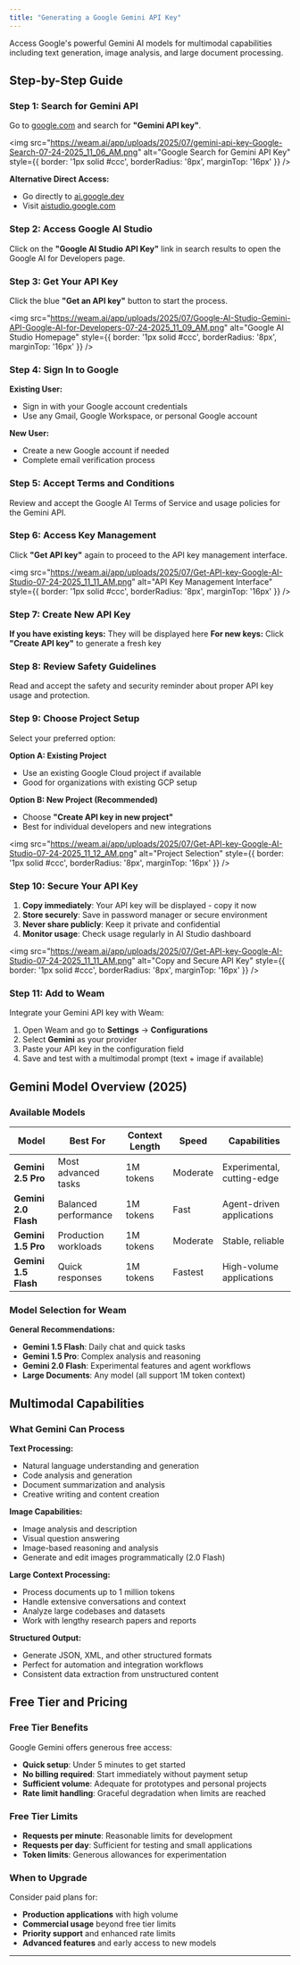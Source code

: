 ```yaml
---
title: "Generating a Google Gemini API Key"
---
```


Access Google's powerful Gemini AI models for multimodal capabilities including text generation, image analysis, and large document processing.

## Step-by-Step Guide

### Step 1: Search for Gemini API

Go to [google.com](https://www.google.com) and search for **"Gemini API key"**.

<img
  src="https://weam.ai/app/uploads/2025/07/gemini-api-key-Google-Search-07-24-2025_11_06_AM.png"
  alt="Google Search for Gemini API Key"
  style={{ border: '1px solid #ccc', borderRadius: '8px', marginTop: '16px' }}
/>

**Alternative Direct Access:**
- Go directly to [ai.google.dev](https://ai.google.dev)
- Visit [aistudio.google.com](https://aistudio.google.com)

### Step 2: Access Google AI Studio

Click on the **"Google AI Studio API Key"** link in search results to open the Google AI for Developers page.

### Step 3: Get Your API Key

Click the blue **"Get an API key"** button to start the process.

<img
  src="https://weam.ai/app/uploads/2025/07/Google-AI-Studio-Gemini-API-Google-AI-for-Developers-07-24-2025_11_09_AM.png"
  alt="Google AI Studio Homepage"
  style={{ border: '1px solid #ccc', borderRadius: '8px', marginTop: '16px' }}
/>

### Step 4: Sign In to Google

**Existing User:**
- Sign in with your Google account credentials
- Use any Gmail, Google Workspace, or personal Google account

**New User:**
- Create a new Google account if needed
- Complete email verification process

### Step 5: Accept Terms and Conditions

Review and accept the Google AI Terms of Service and usage policies for the Gemini API.

### Step 6: Access Key Management

Click **"Get API key"** again to proceed to the API key management interface.

<img
  src="https://weam.ai/app/uploads/2025/07/Get-API-key-Google-AI-Studio-07-24-2025_11_11_AM.png"
  alt="API Key Management Interface"
  style={{ border: '1px solid #ccc', borderRadius: '8px', marginTop: '16px' }}
/>

### Step 7: Create New API Key

**If you have existing keys:** They will be displayed here
**For new keys:** Click **"Create API key"** to generate a fresh key

### Step 8: Review Safety Guidelines

Read and accept the safety and security reminder about proper API key usage and protection.

### Step 9: Choose Project Setup

Select your preferred option:

**Option A: Existing Project**
- Use an existing Google Cloud project if available
- Good for organizations with existing GCP setup

**Option B: New Project (Recommended)**
- Choose **"Create API key in new project"**
- Best for individual developers and new integrations

<img
  src="https://weam.ai/app/uploads/2025/07/Get-API-key-Google-AI-Studio-07-24-2025_11_12_AM.png"
  alt="Project Selection"
  style={{ border: '1px solid #ccc', borderRadius: '8px', marginTop: '16px' }}
/>

### Step 10: Secure Your API Key

1. **Copy immediately**: Your API key will be displayed - copy it now
2. **Store securely**: Save in password manager or secure environment  
3. **Never share publicly**: Keep it private and confidential
4. **Monitor usage**: Check usage regularly in AI Studio dashboard

<img
  src="https://weam.ai/app/uploads/2025/07/Get-API-key-Google-AI-Studio-07-24-2025_11_11_AM.png"
  alt="Copy and Secure API Key"
  style={{ border: '1px solid #ccc', borderRadius: '8px', marginTop: '16px' }}
/>

### Step 11: Add to Weam

Integrate your Gemini API key with Weam:

1. Open Weam and go to **Settings** → **Configurations**
2. Select **Gemini** as your provider
3. Paste your API key in the configuration field
4. Save and test with a multimodal prompt (text + image if available)

## Gemini Model Overview (2025)

### Available Models

| Model | Best For | Context Length | Speed | Capabilities |
|-------|----------|----------------|-------|--------------|
| **Gemini 2.5 Pro** | Most advanced tasks | 1M tokens | Moderate | Experimental, cutting-edge |
| **Gemini 2.0 Flash** | Balanced performance | 1M tokens | Fast | Agent-driven applications |
| **Gemini 1.5 Pro** | Production workloads | 1M tokens | Moderate | Stable, reliable |
| **Gemini 1.5 Flash** | Quick responses | 1M tokens | Fastest | High-volume applications |

### Model Selection for Weam

**General Recommendations:**
- **Gemini 1.5 Flash**: Daily chat and quick tasks
- **Gemini 1.5 Pro**: Complex analysis and reasoning
- **Gemini 2.0 Flash**: Experimental features and agent workflows
- **Large Documents**: Any model (all support 1M token context)

## Multimodal Capabilities

### What Gemini Can Process

**Text Processing:**
- Natural language understanding and generation
- Code analysis and generation
- Document summarization and analysis
- Creative writing and content creation

**Image Capabilities:**
- Image analysis and description
- Visual question answering
- Image-based reasoning and analysis
- Generate and edit images programmatically (2.0 Flash)

**Large Context Processing:**
- Process documents up to 1 million tokens
- Handle extensive conversations and context
- Analyze large codebases and datasets
- Work with lengthy research papers and reports

**Structured Output:**
- Generate JSON, XML, and other structured formats
- Perfect for automation and integration workflows
- Consistent data extraction from unstructured content

## Free Tier and Pricing

### Free Tier Benefits

Google Gemini offers generous free access:
- **Quick setup**: Under 5 minutes to get started
- **No billing required**: Start immediately without payment setup
- **Sufficient volume**: Adequate for prototypes and personal projects
- **Rate limit handling**: Graceful degradation when limits are reached

### Free Tier Limits

- **Requests per minute**: Reasonable limits for development
- **Requests per day**: Sufficient for testing and small applications
- **Token limits**: Generous allowances for experimentation

### When to Upgrade

Consider paid plans for:
- **Production applications** with high volume
- **Commercial usage** beyond free tier limits
- **Priority support** and enhanced rate limits
- **Advanced features** and early access to new models
---